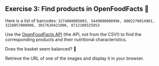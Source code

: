 ::: {.exercise}
## Exercise 3: Find products in OpenFoodFacts 🍕

Here is a list of barcodes: `3274080005003, 5449000000996, 8002270014901, 3228857000906, 3017620421006, 8712100325953`

Use the [OpenFoodFacts API](https://world.openfoodfacts.org/data) (the API, not from the CSV!) to find the corresponding products and their nutritional characteristics.

Does the basket seem balanced? 🍫

Retrieve the URL of one of the images and display it in your browser.

:::
